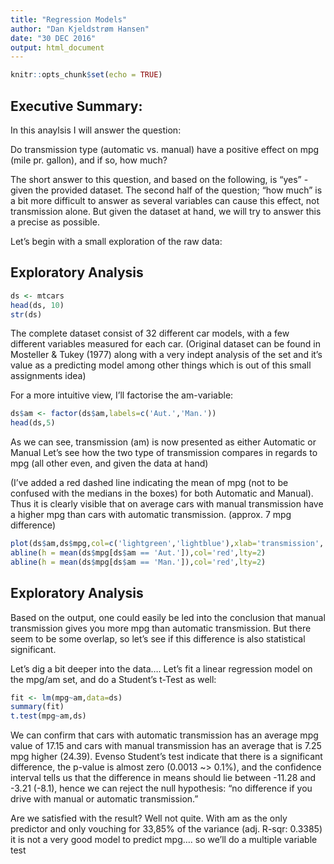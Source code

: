 ```yaml
---
title: "Regression Models"
author: "Dan Kjeldstrøm Hansen"
date: "30 DEC 2016"
output: html_document
---
```


```r
knitr::opts_chunk$set(echo = TRUE)
```

## Executive Summary:
In this anaylsis I will answer the question:

Do transmission type (automatic vs. manual) have a positive effect on mpg (mile pr. gallon), and if so, how much?

The short answer to this question, and based on the following, is "yes" - given the provided dataset.
The second half of the question; "how much" is a bit more difficult to answer as several variables can cause this effect, not transmission alone. But given the dataset at hand, we will try to answer this a precise as possible.

Let's begin with a small exploration of the raw data:

## Exploratory Analysis

```r
ds <- mtcars
head(ds, 10)
str(ds)
```
The complete dataset consist of 32 different car models, with a few different variables measured for each car. (Original dataset can be found in Mosteller & Tukey (1977) along with a very indept analysis of the set and it's value as a predicting model among other things which is out of this small assignments idea)

For a more intuitive view, I'll factorise the am-variable:

```r
ds$am <- factor(ds$am,labels=c('Aut.','Man.'))
head(ds,5)
```
As we can see, transmission (am) is now presented as either Automatic or Manual
Let's see how the two type of transmission compares in regards to mpg (all other even, and given the data at hand)

(I've added a red dashed line indicating the mean of mpg (not to be confused with the medians in the boxes) for both Automatic and Manual). Thus it is clearly visible that on average cars with manual transmission have a higher mpg than cars with automatic transmission. (approx. 7 mpg difference)

```r
plot(ds$am,ds$mpg,col=c('lightgreen','lightblue'),xlab='transmission', ylab='mpg')
abline(h = mean(ds$mpg[ds$am == 'Aut.']),col='red',lty=2)
abline(h = mean(ds$mpg[ds$am == 'Man.']),col='red',lty=2)

```

## Exploratory Analysis

Based on the output, one could easily be led into the conclusion that manual transmission gives you more mpg than automatic transmission. But there seem to be some overlap, so let's see if this difference is also statistical significant.

Let's dig a bit deeper into the data....
Let's fit a linear regression model on the mpg/am set, and do a Student's t-Test as well:

```r
fit <- lm(mpg~am,data=ds)
summary(fit)
t.test(mpg~am,ds)
```

We can confirm that cars with automatic transmission has an average mpg value of 17.15 and cars with manual transmission has an average that is 7.25 mpg higher (24.39). Evenso Student's test indicate that there is a significant difference, the p-value is almost zero (0.0013 ~> 0.1%), and the confidence interval tells us that the difference in means should lie between -11.28 and -3.21 (-8.1), hence we can reject the null hypothesis: "no difference if you drive with manual or automatic transmission."

Are we satisfied with the result? Well not quite. With am as the only predictor and only vouching for 33,85% of the variance (adj. R-sqr: 0.3385) it is not a very good model to predict mpg.... so we'll do a multiple variable test





